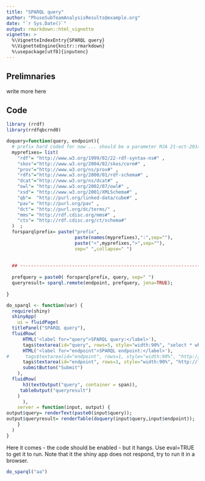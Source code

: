 ```yaml
---
title: "SPARQL query"
author: "PhuseSubTeamAnalysisResults@example.org"
date: "`r Sys.Date()`"
output: rmarkdown::html_vignette
vignette: >
  %\VignetteIndexEntry{SPARQL query}
  %\VignetteEngine{knitr::rmarkdown}
  %\usepackage[utf8]{inputenc}
---
```



## Prelimnaries
write more here

## Code


```r

library (rrdf)
library(rrdfqbcrnd0)

doquery=function(query, endpoint){
  # prefix hard coded for now ... should be a parameter MJA 21-oct-2014
  myprefixes= list(
    "rdf"= "http://www.w3.org/1999/02/22-rdf-syntax-ns#" ,
    "skos"="http://www.w3.org/2004/02/skos/core#" ,
    "prov"="http://www.w3.org/ns/prov#" ,
    "rdfs"="http://www.w3.org/2000/01/rdf-schema#" ,
    "dcat"="http://www.w3.org/ns/dcat#" ,
    "owl"= "http://www.w3.org/2002/07/owl#" ,
    "xsd"= "http://www.w3.org/2001/XMLSchema#" ,
    "qb"=  "http://purl.org/linked-data/cube#" ,
    "pav"= "http://purl.org/pav" ,
    "dct"= "http://purl.org/dc/terms/" ,
    "mms"= "http://rdf.cdisc.org/mms#" ,
    "cts"= "http://rdf.cdisc.org/ct/schema#" 
  )  ;
  forsparqlprefix= paste("prefix", 
                         paste(names(myprefixes),":",sep=""), 
                         paste("<",myprefixes,">",sep=""),
                         sep=" ",collapse=" ")
  
  
  ## ------------------------------------------------------------------------
  
  prefquery = paste0( forsparqlprefix, query, sep=" ")
  queryresult= sparql.remote(endpoint, prefquery, jena=TRUE);
  
}

do_sparql <- function(var) {
  require(shiny)
  shinyApp(
    ui = fluidPage(
  titlePanel("SPARQL query"),
  fluidRow(
      HTML('<label for="query">SPARQL query:</label>'),
      tags$textarea(id="query", rows=5, style="width:90%", "select * where {?s ?p ?o} limit 10"),
      HTML('<label for="endpoint">SPARQL endpoint:</label>'),
#      tags$textarea(id="endpoint", rows=1, style="width:90%", "http://www.datadriven.jp:3030/cdisc/sparql"),
      tags$textarea(id="endpoint", rows=1, style="width:90%", "http://localhost:3030/cdisc/query"),
      submitButton("Submit")
    ), 
  fluidRow(
      h3(textOutput("query", container = span)),
     tableOutput("queryresult")
    )
      ),
    server = function(input, output) {
output$query= renderText(paste0(input$query));
output$queryresult= renderTable(doquery(input$query,input$endpoint));
    }
  )
}

```

Here it comes - the code should be enabled - but it hangs.
Use eval=TRUE to get it to run. Note that it the shiny app does not respond, try to run it in a browser.

```r
do_sparql("aa")
```
